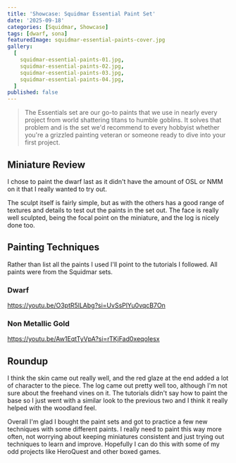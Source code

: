 ```yaml
---
title: 'Showcase: Squidmar Essential Paint Set'
date: '2025-09-18'
categories: [Squidmar, Showcase]
tags: [dwarf, sona]
featuredImage: squidmar-essential-paints-cover.jpg
gallery:
  [
    squidmar-essential-paints-01.jpg,
    squidmar-essential-paints-02.jpg,
    squidmar-essential-paints-03.jpg,
    squidmar-essential-paints-04.jpg,
  ]
published: false
---
```



> The Essentials set are our go-to paints that we use in nearly every project from world shattering titans to humble
> goblins. It solves that problem and is the set we'd recommend to every hobbyist whether you're a grizzled painting
> veteran or someone ready to dive into your first project.

## Miniature Review

I chose to paint the dwarf last as it didn't have the amount of OSL or NMM on it that I really wanted to try out.

The sculpt itself is fairly simple, but as with the others has a good range of textures and details to test out the
paints in the set out. The face is really well sculpted, being the focal point on the miniature, and the log is nicely
done too.

## Painting Techniques

Rather than list all the paints I used I'll point to the tutorials I followed. All paints were from the Squidmar sets.

### Dwarf

https://youtu.be/O3ptR5lLAbg?si=UvSsPlYu0vqcB7On

### Non Metallic Gold

https://youtu.be/Aw1EqtTyVpA?si=rTKjFad0xeqoIesx

## Roundup

I think the skin came out really well, and the red glaze at the end added a lot of character to the piece. The log
came out pretty well too, although I'm not sure about the freehand vines on it. The tutorials didn't say how to paint
the base so I just went with a similar look to the previous two and I think it really helped with the woodland feel.

Overall I'm glad I bought the paint sets and got to practice a few new techniques with some different paints. I really
need to paint this way more often, not worrying about keeping miniatures consistent and just trying out techniques to
learn and improve. Hopefully I can do this with some of my odd projects like HeroQuest and other boxed games.
